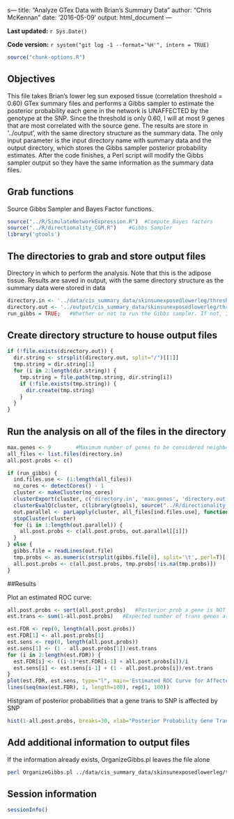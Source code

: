 s---
title: "Analyze GTex Data with Brian's Summary Data"
author: "Chris McKennan"
date: '2016-05-09'
output: html_document
---

**Last updated:** `r Sys.Date()`

**Code version:** `r system("git log -1 --format='%H'", intern = TRUE)`

```r
source("chunk-options.R")
```

## Objectives

This file takes Brian's lower leg sun exposed tissue (correlation threshold = 0.60) GTex summary files and performs a Gibbs sampler to estimate the posterior probability each gene in the network is UNAFFECTED by the genotype at the SNP. Since the threshold is only 0.60, I will at most 9 genes that are most correlated with the source gene. The results are store in '../output', with the same directory structure as the summary data. The only input parameter is the input directory name with summary data and the output directory, which stores the Gibbs sampler posterior probability estimates. After the code finishes, a Perl script will modify the Gibbs sampler output so they have the same information as the summary data files.


## Grab functions

Source Gibbs Sampler and Bayes Factor functions.

```r
source("../R/SimulateNetworkExpression.R")  #Compute Bayes factors
source("../R/directionality_CGM.R")    #Gibbs Sampler
library('gtools')
```

## The directories to grab and store output files

Directory in which to perform the analysis. Note that this is the adipose tissue. Results are saved in output, with the same directory structure as the summary data were stored in data

```r
directory.in <- '../data/cis_summary_data/skinsunexposedlowerleg/thresh_60'
directory.out <- '../output/cis_summary_data/skinsunexposedlowerleg/thresh_60'
run_gibbs = TRUE;   #Whether or not to run the Gibbs sampler. If not, I just look for the file in 'directory.out' to get the necessary information 
```

## Create directory structure to house output files

```r
if (!file.exists(directory.out)) {
  dir.string <- strsplit(directory.out, split="/")[[1]]
  tmp.string = dir.string[1]
  for (i in 2:length(dir.string)) {
    tmp.string = file.path(tmp.string, dir.string[i])
    if (!file.exists(tmp.string)) {
      dir.create(tmp.string)
    }
  }
}
```


## Run the analysis on all of the files in the directory

```r
max.genes <- 9        #Maximum number of genes to be considered neighbors of the source gene
all_files <- list.files(directory.in)
all.post.probs <- c()

if (run_gibbs) {
  ind.files.use <- (1:length(all_files))
  no_cores <- detectCores() - 1
  cluster <- makeCluster(no_cores)
  clusterExport(cluster, c('directory.in', 'max.genes', 'directory.out'))
  clusterEvalQ(cluster, c(library(gtools), source("../R/directionality_CGM.R"), source("../R/SimulateNetworkExpression.R")))
  out.parallel <- parLapply(cluster, all_files[ind.files.use], function(file) { Gibbs.par(file, directory.in, directory.out, max.genes) })
  stopCluster(cluster)
  for (i in 1:length(out.parallel)) {
    all.post.probs <- c(all.post.probs, out.parallel[[i]])
  }
} else {
  gibbs.file = readLines(out.file)
  tmp.probs <- as.numeric(strsplit(gibbs.file[8], split='\t', perl=T)[[1]])
  all.post.probs <- c(all.post.probs, tmp.probs[!is.na(tmp.probs)])  
}

```


##Results

Plot an estimated ROC curve:
```r
all.post.probs <- sort(all.post.probs)   #Posterior prob a gene is NOT a trans eQTL
est.trans <- sum(1-all.post.probs)   #Expected number of trans genes affected (given the data)

est.FDR <- rep(0, length(all.post.probs))
est.FDR[1] <- all.post.probs[1]
est.sens <- rep(0, length(all.post.probs))
est.sens[1] <- (1 - all.post.probs[1])/est.trans
for (i in 2:length(est.FDR)) {
  est.FDR[i] <- ((i-1)*est.FDR[i-1] + all.post.probs[i])/i
  est.sens[i] <- est.sens[i-1] + (1 - all.post.probs[i])/est.trans
}
plot(est.FDR, est.sens, type="l", main='Estimated ROC Curve for Affected Genes Trans to SNP in Adipose', xlab="Estimated (conditional) False Discovery Rate", ylab='Estimated Sensitivity', xlim=c(0, max(0.6, est.FDR)))
lines(seq(max(est.FDR), 1, length=100), rep(1, 100))
```

Histgram of posterior probabilities that a gene trans to SNP is affected by SNP
```r
hist(1-all.post.probs, breaks=30, xlab="Posterior Probability Gene Trans to SNP is AFFECTED by SNP", ylab="Frequency", main="Histogram of Posterior Probabilities a Trans Gene is AFFECTED by SNP", xlim=c(0,1))
```

## Add additional information to output files
If the information already exists, OrganizeGibbs.pl leaves the file alone

```bash
perl OrganizeGibbs.pl ../data/cis_summary_data/skinsunexposedlowerleg/thresh_60 ../output/cis_summary_data/skinsunexposedlowerleg/thresh_60
```

## Session information

```r
sessionInfo()
```
